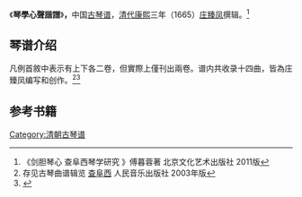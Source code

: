 《'''琴學心聲諧譜'''》'''，'''中国[[古琴谱|古琴谱]]，[[清代|清代]][[康熙|康熙]]三年（1665）[[庄臻凤|庄臻凤]]撰辑。<ref>《剑胆琴心 查阜西琴学研究 》傅暮蓉著  北京文化艺术出版社 2011版</ref>

==琴谱介绍==

凡例首敘中表示有上下各二卷，但實際上僅刊出兩卷。谱内共收录十四曲，皆為庄臻凤编写和创作。<ref>存见古琴曲谱辑览 [[查阜西|查阜西]] 人民音乐出版社 2003年版</ref><ref>{{Cite book|title=《琴曲集成（第十二冊）》|editor1=中國藝術研究院音樂研究所|editor2=北京古琴研究會|publisher=中華書局|isbn=9787101073836|location=北京|pages=}}</ref>

==参考书籍==

[[Category:清朝古琴谱|Category:清朝古琴谱]]